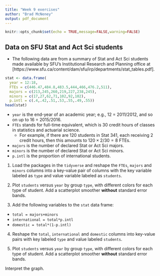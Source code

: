 ```yaml
---
title: "Week 9 exercises"
author: "Brad McNeney"
output: pdf_document
---
```


```r
knitr::opts_chunk$set(echo = TRUE,message=FALSE,warning=FALSE)
```

## Data on SFU Stat and Act Sci students

- The following data are from a summary of 
Stat and Act Sci students made available
by SFU's Institutional Research and Planning office
at [https://www.sfu.ca/content/dam/sfu/irp/departments/stat_tables.pdf].

```r
stat <- data.frame(
  year = 12:18,
  FTEs = c(446.47,484.8,483.5,444,466,476.2,511),
  majors = c(213,245,260,219,227,238,245),
  minors = c(17,27,62,71,102,92,102),
  p.intl = c(.4,.42,.51,.53,.55,.49,.55)) 
head(stat)
```

- `year` is the end-year of an academic year; e.g., 
12 = 2011/2012, and so on up to 16 = 2015/2016.
- `FTEs` stands for full-time equivalent, which is 30 credit
hours of classes in statistics and actuarial science.
    - For example, if there are 120 students in Stat 341,
    each receiving 2 credit hours, then this amounts to 
    $120\times 2/30 = 8$ FTEs.
- `majors` is the number of declared Stat or Act Sci majors.
- `minors` is the number of declared Stat or Act Sci minors. 
- `p.intl` is the proportion of international students.

1. Load the packages in the `tidyverse` and 
reshape the `FTEs`, `majors` and `minors`
columns into a key-value pair of columns
with the key variable labeled as 
`type` and value variable labeled as `students`.

2. Plot `students` versus `year` by group `type`,
with different colors for each type of student.
Add a scatterplot smoother **without** standard
error bands.

3. Add the following variables to the `stat` data frame:

- `total = majors+minors`
- `international = total*p.intl`
- `domestic = total*(1-p.intl)`


4. Reshape the `total`, `international` and `domestic`
columns into key-value pairs with key labeled
`type` and value labeled `students`. 


5. Plot  `students` versus `year` by group `type`,
with different colors for each type of student.
Add a scatterplot smoother **without** standard
error bands.

Interpret the graph.
